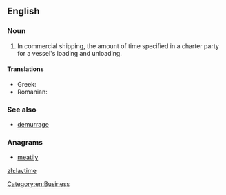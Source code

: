 ==English==

===Noun===
{{en-noun|~}}

# In commercial shipping, the amount of time specified in a charter party for a vessel's loading and unloading.
====Translations====
{{trans-top|amount of time specified in a charter party for a vessel's loading and unloading}}
* Greek: {{t|el|σταλία|f|sc=Grek}}
* Romanian: {{t|ro|timp de stalii}}
{{trans-bottom}}

===See also===
* [[demurrage]]

===Anagrams===
* [[meatily#English|meatily]]

[[Category:en:Business]]

[[zh:laytime]]